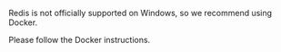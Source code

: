 
Redis is not officially supported on Windows, so we recommend using Docker.

Please follow the Docker instructions.
